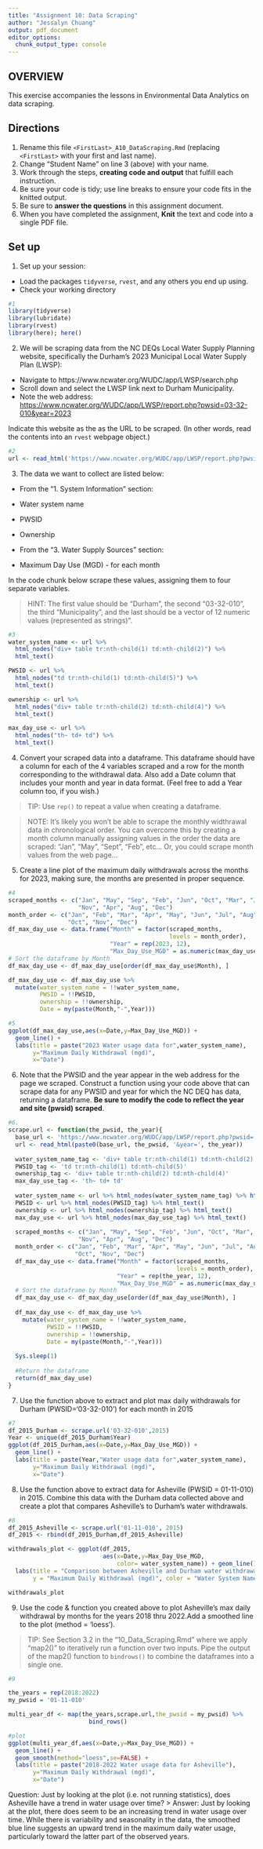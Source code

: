 ```yaml
---
title: "Assignment 10: Data Scraping"
author: "Jessalyn Chuang"
output: pdf_document
editor_options: 
  chunk_output_type: console
---
```


## OVERVIEW

This exercise accompanies the lessons in Environmental Data Analytics on data scraping. 

## Directions
1. Rename this file `<FirstLast>_A10_DataScraping.Rmd` (replacing `<FirstLast>` with your first and last name).
2. Change "Student Name" on line 3 (above) with your name.
3. Work through the steps, **creating code and output** that fulfill each instruction.
4. Be sure your code is tidy; use line breaks to ensure your code fits in the knitted output.
5. Be sure to **answer the questions** in this assignment document.
6. When you have completed the assignment, **Knit** the text and code into a single PDF file.


## Set up 
1. Set up your session:

* Load the packages `tidyverse`, `rvest`, and any others you end up using.
* Check your working directory

```r
#1 
library(tidyverse)
library(lubridate)
library(rvest)
library(here); here()

```

2. We will be scraping data from the NC DEQs Local Water Supply Planning website, specifically the Durham's 2023 Municipal Local Water Supply Plan (LWSP): 
 * Navigate to https://www.ncwater.org/WUDC/app/LWSP/search.php
 * Scroll down and select the LWSP link next to Durham Municipality. 
 * Note the web address: <https://www.ncwater.org/WUDC/app/LWSP/report.php?pwsid=03-32-010&year=2023>
 
Indicate this website as the as the URL to be scraped. (In other words, read the contents into an `rvest` webpage object.)

```r
#2 
url <- read_html('https://www.ncwater.org/WUDC/app/LWSP/report.php?pwsid=03-32-010&year=2023')
```

3. The data we want to collect are listed below:

* From the "1. System Information" section:
 * Water system name
 * PWSID
 * Ownership
 
* From the "3. Water Supply Sources" section:
 * Maximum Day Use (MGD) - for each month

In the code chunk below scrape these values, assigning them to four separate variables.

>HINT: The first value should be "Durham", the second "03-32-010", the third "Municipality", and the last should be a vector of 12 numeric values (represented as strings)".

```r
#3 
water_system_name <- url %>% 
  html_nodes("div+ table tr:nth-child(1) td:nth-child(2)") %>% 
  html_text()

PWSID <- url %>% 
  html_nodes("td tr:nth-child(1) td:nth-child(5)") %>% 
  html_text()

ownership <- url %>% 
  html_nodes("div+ table tr:nth-child(2) td:nth-child(4)") %>% 
  html_text()

max_day_use <- url %>% 
  html_nodes("th~ td+ td") %>% 
  html_text()
```


4. Convert your scraped data into a dataframe. This dataframe should have a column for each of the 4 variables scraped and a row for the month corresponding to the withdrawal data. Also add a Date column that includes your month and year in data format. (Feel free to add a Year column too, if you wish.)

>TIP: Use `rep()` to repeat a value when creating a dataframe.

>NOTE: It's likely you won't be able to scrape the monthly widthrawal data in chronological order. You can overcome this by creating a month column manually assigning values in the order the data are scraped: "Jan", "May", "Sept", "Feb", etc... Or, you could scrape month values from the web page...

5. Create a line plot of the maximum daily withdrawals across the months for 2023, making sure, the months are presented in proper sequence.

```r
#4 
scraped_months <- c("Jan", "May", "Sep", "Feb", "Jun", "Oct", "Mar", "Jul", 
                    "Nov", "Apr", "Aug", "Dec")
month_order <- c("Jan", "Feb", "Mar", "Apr", "May", "Jun", "Jul", "Aug", "Sep", 
                 "Oct", "Nov", "Dec")
df_max_day_use <- data.frame("Month" = factor(scraped_months, 
                                              levels = month_order),
                             "Year" = rep(2023, 12),
                             "Max_Day_Use_MGD" = as.numeric(max_day_use))
# Sort the dataframe by Month
df_max_day_use <- df_max_day_use[order(df_max_day_use$Month), ]

df_max_day_use <- df_max_day_use %>% 
  mutate(water_system_name = !!water_system_name,
         PWSID = !!PWSID,
         ownership = !!ownership,
         Date = my(paste(Month,"-",Year)))

#5 
ggplot(df_max_day_use,aes(x=Date,y=Max_Day_Use_MGD)) + 
  geom_line() + 
  labs(title = paste("2023 Water usage data for",water_system_name),
       y="Maximum Daily Withdrawal (mgd)",
       x="Date")

```

6. Note that the PWSID and the year appear in the web address for the page we scraped. Construct a function using your code above that can scrape data for any PWSID and year for which the NC DEQ has data, returning a dataframe.
**Be sure to modify the code to reflect the year and site (pwsid) scraped**.

```r
#6.
scrape.url <- function(the_pwsid, the_year){
  base_url <- 'https://www.ncwater.org/WUDC/app/LWSP/report.php?pwsid='
  url <- read_html(paste0(base_url, the_pwsid, '&year=', the_year))
  
  water_system_name_tag <- 'div+ table tr:nth-child(1) td:nth-child(2)'
  PWSID_tag <- 'td tr:nth-child(1) td:nth-child(5)'
  ownership_tag <- 'div+ table tr:nth-child(2) td:nth-child(4)'
  max_day_use_tag <- 'th~ td+ td'
  
  water_system_name <- url %>% html_nodes(water_system_name_tag) %>% html_text()
  PWSID <- url %>% html_nodes(PWSID_tag) %>% html_text()
  ownership <- url %>% html_nodes(ownership_tag) %>% html_text()
  max_day_use <- url %>% html_nodes(max_day_use_tag) %>% html_text()
  
  scraped_months <- c("Jan", "May", "Sep", "Feb", "Jun", "Oct", "Mar", "Jul", 
                    "Nov", "Apr", "Aug", "Dec")
  month_order <- c("Jan", "Feb", "Mar", "Apr", "May", "Jun", "Jul", "Aug", "Sep", 
                   "Oct", "Nov", "Dec")
  df_max_day_use <- data.frame("Month" = factor(scraped_months, 
                                                levels = month_order),
                               "Year" = rep(the_year, 12),
                               "Max_Day_Use_MGD" = as.numeric(max_day_use))
  # Sort the dataframe by Month
  df_max_day_use <- df_max_day_use[order(df_max_day_use$Month), ]
  
  df_max_day_use <- df_max_day_use %>% 
    mutate(water_system_name = !!water_system_name,
           PWSID = !!PWSID,
           ownership = !!ownership,
           Date = my(paste(Month,"-",Year)))
  
  Sys.sleep(1)
  
  #Return the dataframe
  return(df_max_day_use)
}

```

7. Use the function above to extract and plot max daily withdrawals for Durham (PWSID='03-32-010') for each month in 2015

```r
#7 
df_2015_Durham <- scrape.url('03-32-010',2015)
Year <- unique(df_2015_Durham$Year)
ggplot(df_2015_Durham,aes(x=Date,y=Max_Day_Use_MGD)) + 
  geom_line() + 
  labs(title = paste(Year,"Water usage data for",water_system_name),
       y="Maximum Daily Withdrawal (mgd)",
       x="Date")

```

8. Use the function above to extract data for Asheville (PWSID = 01-11-010) in 2015. Combine this data with the Durham data collected above and create a plot that compares Asheville's to Durham's water withdrawals.

```r
#8 
df_2015_Asheville <- scrape.url('01-11-010', 2015)
df_2015 <- rbind(df_2015_Durham,df_2015_Asheville)

withdrawals_plot <- ggplot(df_2015, 
                           aes(x=Date,y=Max_Day_Use_MGD, 
                               color= water_system_name)) + geom_line()+
  labs(title = "Comparison between Asheville and Durham water withdrawals",
       y = "Maximum Daily Withdrawal (mgd)", color = "Water System Name")

withdrawals_plot
```


9. Use the code & function you created above to plot Asheville's max daily withdrawal by months for the years 2018 thru 2022.Add a smoothed line to the plot (method = 'loess').

> TIP: See Section 3.2 in the "10_Data_Scraping.Rmd" where we apply "map2()" to iteratively run a function over two inputs. Pipe the output of the map2() function to `bindrows()` to combine the dataframes into a single one. 

```r
#9 

the_years = rep(2018:2022)
my_pwsid = '01-11-010'

multi_year_df <- map(the_years,scrape.url,the_pwsid = my_pwsid) %>% 
                       bind_rows()

#plot
ggplot(multi_year_df,aes(x=Date,y=Max_Day_Use_MGD)) + 
  geom_line() + 
  geom_smooth(method="loess",se=FALSE) +
  labs(title = paste("2018-2022 Water usage data for Asheville"),
       y="Maximum Daily Withdrawal (mgd)",
       x="Date")
```

Question: Just by looking at the plot (i.e. not running statistics), does Asheville have a trend in water usage over time?
> Answer: Just by looking at the plot, there does seem to be an increasing trend in water usage over time. While there is variability and seasonality in the data, the smoothed blue line suggests an upward trend in the maximum daily water usage, particularly toward the latter part of the observed years.
